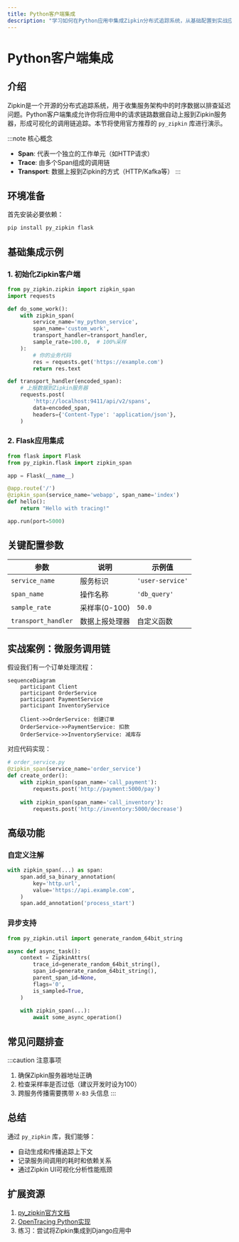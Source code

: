 ```yaml
---
title: Python客户端集成
description: "学习如何在Python应用中集成Zipkin分布式追踪系统，从基础配置到实战应用的全流程指南。"
---
```


# Python客户端集成

## 介绍

Zipkin是一个开源的分布式追踪系统，用于收集服务架构中的时序数据以排查延迟问题。Python客户端集成允许你将应用中的请求链路数据自动上报到Zipkin服务器，形成可视化的调用链追踪。本节将使用官方推荐的 `py_zipkin` 库进行演示。

:::note 核心概念
- **Span**: 代表一个独立的工作单元（如HTTP请求）
- **Trace**: 由多个Span组成的调用链
- **Transport**: 数据上报到Zipkin的方式（HTTP/Kafka等）
:::

## 环境准备

首先安装必要依赖：
```bash
pip install py_zipkin flask
```

## 基础集成示例

### 1. 初始化Zipkin客户端
```python
from py_zipkin.zipkin import zipkin_span
import requests

def do_some_work():
    with zipkin_span(
        service_name='my_python_service',
        span_name='custom_work',
        transport_handler=transport_handler,
        sample_rate=100.0,  # 100%采样
    ):
        # 你的业务代码
        res = requests.get('https://example.com')
        return res.text

def transport_handler(encoded_span):
    # 上报数据到Zipkin服务器
    requests.post(
        'http://localhost:9411/api/v2/spans',
        data=encoded_span,
        headers={'Content-Type': 'application/json'},
    )
```

### 2. Flask应用集成
```python
from flask import Flask
from py_zipkin.flask import zipkin_span

app = Flask(__name__)

@app.route('/')
@zipkin_span(service_name='webapp', span_name='index')
def hello():
    return "Hello with tracing!"

app.run(port=5000)
```

## 关键配置参数

| 参数 | 说明 | 示例值 |
|------|------|--------|
| `service_name` | 服务标识 | `'user-service'` |
| `span_name` | 操作名称 | `'db_query'` |
| `sample_rate` | 采样率(0-100) | `50.0` |
| `transport_handler` | 数据上报处理器 | 自定义函数 |

## 实战案例：微服务调用链

假设我们有一个订单处理流程：

```mermaid
sequenceDiagram
    participant Client
    participant OrderService
    participant PaymentService
    participant InventoryService

    Client->>OrderService: 创建订单
    OrderService->>PaymentService: 扣款
    OrderService->>InventoryService: 减库存
```

对应代码实现：
```python
# order_service.py
@zipkin_span(service_name='order_service')
def create_order():
    with zipkin_span(span_name='call_payment'):
        requests.post('http://payment:5000/pay')
    
    with zipkin_span(span_name='call_inventory'):
        requests.post('http://inventory:5000/decrease')
```

## 高级功能

### 自定义注解
```python
with zipkin_span(...) as span:
    span.add_sa_binary_annotation(
        key='http.url',
        value='https://api.example.com',
    )
    span.add_annotation('process_start')
```

### 异步支持
```python
from py_zipkin.util import generate_random_64bit_string

async def async_task():
    context = ZipkinAttrs(
        trace_id=generate_random_64bit_string(),
        span_id=generate_random_64bit_string(),
        parent_span_id=None,
        flags='0',
        is_sampled=True,
    )
    
    with zipkin_span(...):
        await some_async_operation()
```

## 常见问题排查

:::caution 注意事项
1. 确保Zipkin服务器地址正确
2. 检查采样率是否过低（建议开发时设为100）
3. 跨服务传播需要携带 `X-B3` 头信息
:::

## 总结

通过 `py_zipkin` 库，我们能够：
- 自动生成和传播追踪上下文
- 记录服务间调用的耗时和依赖关系
- 通过Zipkin UI可视化分析性能瓶颈

## 扩展资源

1. [py_zipkin官方文档](https://github.com/Yelp/py_zipkin)
2. [OpenTracing Python实现](https://opentracing.io/guides/python/)
3. 练习：尝试将Zipkin集成到Django应用中